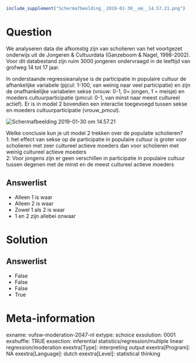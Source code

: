 ```{r, echo = FALSE, results = "hide"}
include_supplement("Schermafbeelding__2019-01-30__om__14.57.21.png")
```

Question
========
We analyseren data die afkomstig zijn van scholieren van het voortgezet
onderwijs uit de Jongeren & Cultuurdata (Ganzeboom & Nagel, 1998-2002).
Voor dit databestand zijn ruim 3000 jongeren ondervraagd in de leeftijd
van grofweg 14 tot 17 jaar.    
  
In onderstaande regressieanalyse is de participatie in populaire cultuur
de afhankelijke variabele (pjcul: 1-100, van weinig naar veel
participatie) en zijn de onafhankelijke variabelen sekse (vrouw: 0-1, 0=
jongen, 1 = meisje) en moeders cultuurparticipatie (pmcul: 0-1, van
minst naar meest cultureel actief). Er is in model 2 bovendien een
interactie toegevoegd tussen sekse en moeders cultuurparticipatie
(vrouw\_pmcul).  
  
<img src="Schermafbeelding__2019-01-30__om__14.57.21.png"
class="fr-fic fr-dii tvcss_2"
alt="Schermafbeelding 2019-01-30 om 14.57.21" />  
  
Welke conclusie kun je uit model 2 trekken over de populatie
scholieren?  
1: het effect van sekse op de participatie in populaire cultuur is
groter voor scholieren met zeer cultureel actieve moeders dan voor
scholieren met weinig cultureel actieve moeders  
2: Voor jongens zijn er geen verschillen in participatie in populaire
cultuur tussen degenen met de minst en de meest cultureel actieve
moeders

Answerlist
----------
* Alleen 1 is waar
* Alleen 2 is waar
* Zowel 1 als 2 is waar
* 1 en 2 zijn allebei onwaar

Solution
========










Answerlist
----------
* False
* False
* False
* True

Meta-information
================
exname: vufsw-moderation-2047-nl
extype: schoice
exsolution: 0001
exshuffle: TRUE
exsection: inferential statistics/regression/multiple linear regression/moderation
exextra[Type]: interpreting output
exextra[Program]: NA
exextra[Language]: dutch
exextra[Level]: statistical thinking

